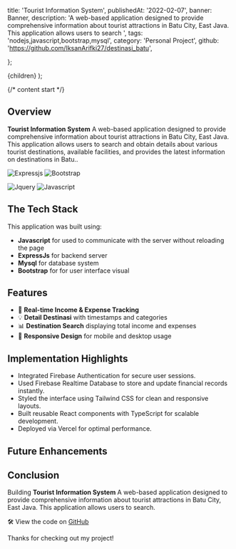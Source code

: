
  title: 'Tourist Information System',
  publishedAt: '2022-02-07',
  banner: Banner,
  description:
    'A web-based application designed to provide comprehensive information about tourist attractions in Batu City, East Java. This application allows users to search ',
  tags: 'nodejs,javascript,bootstrap,mysql',
  category: 'Personal Project',
  github: 'https://github.com/IksanArifki27/destinasi_batu',

};


  <ContentLayout meta={meta}>{children}</ContentLayout>
);

{/* content start */}

## Overview

**Tourist Information System** A web-based application designed to provide comprehensive information about tourist attractions in Batu City, East Java. This application allows users to search and obtain details about various tourist destinations, available facilities, and provides the latest information on destinations in Batu..

<div className='flex flex-wrap gap-2'>
  <img
    src='https://img.shields.io/badge/Express.js-%23404d59.svg?logo=express&logoColor=%2361DAFB'
    alt='Expressjs'
  />
  <img
    src='https://img.shields.io/badge/Bootstrap-7952B3?logo=bootstrap&logoColor=fff'
    alt='Bootstrap'
  />

  <img
    src='https://img.shields.io/badge/jQuery-0769AD?logo=jquery&logoColor=fff'
    alt='Jquery'
  />
  <img
    src='https://img.shields.io/badge/JavaScript-F7DF1E?logo=javascript&logoColor=000'
    alt='Javascript'
  />
</div>

## The Tech Stack

This application was built using:

- **Javascript** for used to communicate with the server without reloading the page
- **ExpressJs** for backend server
- **Mysql** for database system
- **Bootstrap** for for user interface visual

## Features

- 📌 **Real-time Income & Expense Tracking**
- 💡 **Detail Destinasi** with timestamps and categories
- 📊 **Destination Search** displaying total income and expenses
- 📱 **Responsive Design** for mobile and desktop usage

## Implementation Highlights

- Integrated Firebase Authentication for secure user sessions.
- Used Firebase Realtime Database to store and update financial records instantly.
- Styled the interface using Tailwind CSS for clean and responsive layouts.
- Built reusable React components with TypeScript for scalable development.
- Deployed via Vercel for optimal performance.

## Future Enhancements

## Conclusion

Building **Tourist Information System** A web-based application designed to provide comprehensive information about tourist attractions in Batu City, East Java. This application allows users to search.

🛠️ View the code on [GitHub](https://github.com/IksanArifki27/destinasi_batu)

Thanks for checking out my project!
